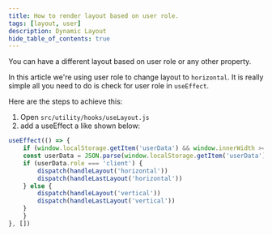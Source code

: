 ```yaml
---
title: How to render layout based on user role.
tags: [layout, user]
description: Dynamic Layout
hide_table_of_contents: true
---
```


You can have a different layout based on user role or any other property.

In this article we're using user role to change layout to `horizontal`.
It is really simple all you need to do is check for user role in `useEffect`.

Here are the steps to achieve this:

1. Open `src/utility/hooks/useLayout.js`
2. add a useEffect a like shown below:
```jsx
useEffect(() => {
    if (window.localStorage.getItem('userData') && window.innerWidth >= breakpoint) {
    const userData = JSON.parse(window.localStorage.getItem('userData'))
    if (userData.role === 'client') {
        dispatch(handleLayout('horizontal'))
        dispatch(handleLastLayout('horizontal'))
    } else {
        dispatch(handleLayout('vertical'))
        dispatch(handleLastLayout('vertical'))
    }
    }
}, [])
```